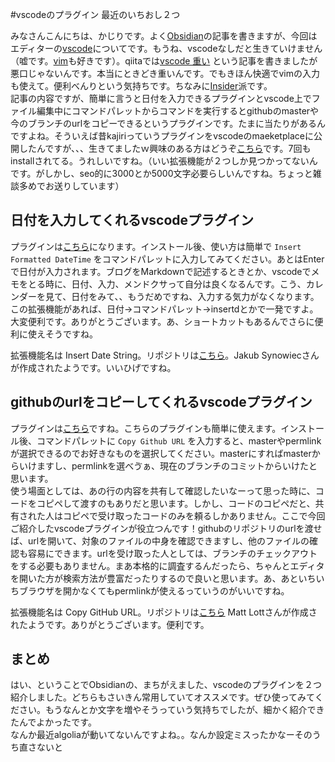 #vscodeのプラグイン 最近のいちおし２つ

みなさんこんにちは、かじりです。よく[Obsidian](https://obsidian.md/)の記事を書きますが、今回はエディターの[vscode](https://code.visualstudio.com/)についてです。もうね、vscodeなしだと生きていけません（嘘です。[vim](https://www.vim.org/)も好きです）。qiitaでは[vscode 重い](https://qiita.com/kajirikajiri/items/fdca9b22548480fb8565) という記事を書きましたが悪口じゃないんです。本当にときどき重いんです。でもきほん快適でvimの入力も使えて。便利べんりという気持ちです。ちなみに[Insider](https://code.visualstudio.com/insiders/)派です。  
記事の内容ですが、簡単に言うと日付を入力できるプラグインとvscode上でファイル編集中にコマンドパレットからコマンドを実行するとgithubのmasterや今のブランチのurlをコピーできるというプラグインです。たまに当たりがあるんですよね。そういえば昔kajiriっていうプラグインをvscodeのmaeketplaceに公開したんですが、、、生きてましたｗ興味のある方はどうぞ[こちら](https://marketplace.visualstudio.com/items?itemName=kajiri.kajiri)です。7回もinstallされてる。うれしいですね。（いい拡張機能が２つしか見つかってないんです。がしかし、seo的に3000とか5000文字必要らしいんですね。ちょっと雑談多めでお送りしています）

## 日付を入力してくれるvscodeプラグイン
プラグインは[こちら](https://marketplace.visualstudio.com/items?itemName=jsynowiec.vscode-insertdatestring)になります。インストール後、使い方は簡単で `Insert Formatted DateTime` をコマンドパレットに入力してみてください。あとはEnterで日付が入力されます。ブログをMarkdownで記述するときとか、vscodeでメモをとる時に、日付、入力、メンドクサって自分は良くなるんです。こう、カレンダーを見て、日付をみて、、もうだめですね、入力する気力がなくなります。この拡張機能があれば、日付→コマンドパレット→insertdとかで一発ですよ。大変便利です。ありがとうございます。あ、ショートカットもあるんでさらに便利に使えそうですね。

拡張機能名は Insert Date String。リポジトリは[こちら](https://github.com/jsynowiec/vscode-insertdatestring)。Jakub Synowiecさんが作成されたようです。いいひげですね。

## githubのurlをコピーしてくれるvscodeプラグイン
プラグインは[こちら](https://marketplace.visualstudio.com/items?itemName=mattlott.copy-github-url)ですね。こちらのプラグインも簡単に使えます。インストール後、コマンドパレットに `Copy Github URL` を入力すると、masterやpermlinkが選択できるのでお好きなものを選択してください。masterにすればmasterからいけますし、permlinkを選べゔぁ、現在のブランチのコミットからいけたと思います。  
使う場面としては、あの行の内容を共有して確認したいなーって思った時に、コードをコピペして渡すのもありだと思います。しかし、コードのコピペだと、共有された人はコピペで受け取ったコードのみを頼るしかありません。ここで今回ご紹介したvscodeプラグインが役立つんです！githubのリポジトリのurlを渡せば、urlを開いて、対象のファイルの中身を確認できますし、他のファイルの確認も容易にできます。urlを受け取った人としては、ブランチのチェックアウトをする必要もありません。まあ本格的に調査するんだったら、ちゃんとエディタを開いた方が検索方法が豊富だったりするので良いと思います。あ、あといちいちブラウザを開かなくてもpermlinkが使えるっていうのがいいですね。

拡張機能名は Copy GitHub URL。リポジトリは[こちら](https://github.com/differentmatt/vscode-copy-github-url) Matt Lottさんが作成されたようです。ありがとうございます。便利です。

## まとめ

はい、ということでObsidianの、まちがえました、vscodeのプラグインを２つ紹介しました。どちらもさいきん常用していてオススメです。ぜひ使ってみてください。もうなんとか文字を増やそうっていう気持ちでしたが、細かく紹介できたんでよかったです。  
なんか最近algoliaが動いてないんですよね。。なんか設定ミスったかなーそのうち直さないと
